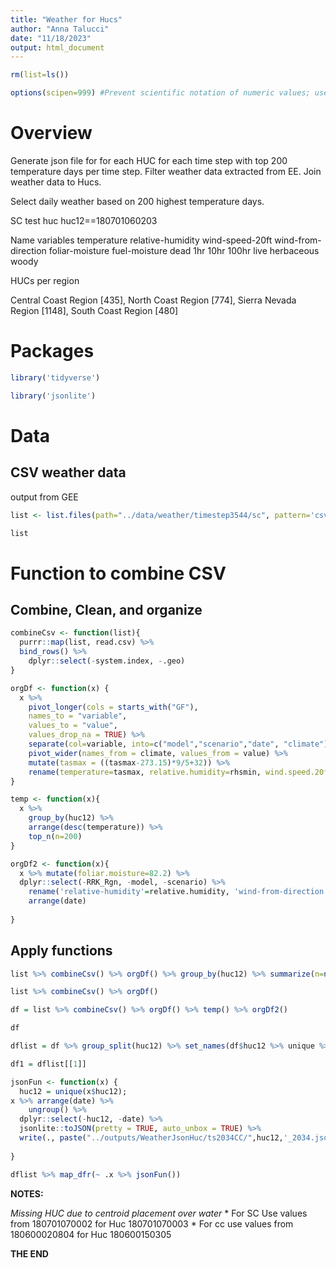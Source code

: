 ```yaml
---
title: "Weather for Hucs"
author: "Anna Talucci"
date: "11/18/2023"
output: html_document
---
```


```r
rm(list=ls())
```

```r
options(scipen=999) #Prevent scientific notation of numeric values; use =0 to reset
```

# Overview
Generate json file for for each HUC for each time step with top 200 temperature days per time step.
Filter weather data extracted from EE. Join weather data to Hucs. 

Select daily weather based on 200 highest temperature days.

SC test huc huc12==180701060203

Name variables
temperature
relative-humidity
wind-speed-20ft
wind-from-direction
foliar-moisture
fuel-moisture
dead
1hr
10hr
100hr
live
herbaceous
woody


HUCs per region

Central Coast Region [435], 
North Coast Region [774], 
Sierra Nevada Region [1148], 
South Coast Region [480]


# Packages
```r
library('tidyverse')

library('jsonlite')

```

# Data
## CSV weather data
output from GEE
```r
list <- list.files(path="../data/weather/timestep3544/sc", pattern='csv$', full.names = TRUE)
```

```r
list
```
# Function to combine CSV
## Combine, Clean, and organize
```r
combineCsv <- function(list){
  purrr::map(list, read.csv) %>%
  bind_rows() %>%
    dplyr::select(-system.index, -.geo) 
}
```

```r
orgDf <- function(x) {
  x %>%
    pivot_longer(cols = starts_with("GF"),
    names_to = "variable",
    values_to = "value", 
    values_drop_na = TRUE) %>%
    separate(col=variable, into=c("model","scenario","date", "climate"), sep="_", fill="right")  %>%
    pivot_wider(names_from = climate, values_from = value) %>%
    mutate(tasmax = ((tasmax-273.15)*9/5+32)) %>%
    rename(temperature=tasmax, relative.humidity=rhsmin, wind.speed.20ft=ws, wind.from.direction=wd) 
}
```

```r
temp <- function(x){
  x %>% 
    group_by(huc12) %>%
    arrange(desc(temperature)) %>%
    top_n(n=200)
}
```

```r
orgDf2 <- function(x){
  x %>% mutate(foliar.moisture=82.2) %>%
  dplyr::select(-RRK_Rgn, -model, -scenario) %>%
    rename('relative-humidity'=relative.humidity, 'wind-from-direction'=wind.from.direction, 'wind-speed-20ft'=wind.speed.20ft, 'foliar-moisture'=foliar.moisture) %>%
    arrange(date)
    
}

```

## Apply  functions

```r
list %>% combineCsv() %>% orgDf() %>% group_by(huc12) %>% summarize(n=n()) # for sample size 
```
```r
list %>% combineCsv() %>% orgDf() 
```



```r
df = list %>% combineCsv() %>% orgDf() %>% temp() %>% orgDf2() 
```

```r
df
```

```r
dflist = df %>% group_split(huc12) %>% set_names(df$huc12 %>% unique %>% sort)
```

```r
df1 = dflist[[1]]
```

```r
jsonFun <- function(x) {
  huc12 = unique(x$huc12);
x %>% arrange(date) %>%
    ungroup() %>%
  dplyr::select(-huc12, -date) %>%
  jsonlite::toJSON(pretty = TRUE, auto_unbox = TRUE) %>%
  write(., paste("../outputs/WeatherJsonHuc/ts2034CC/",huc12,'_2034.json'))
  
}
```

```r
dflist %>% map_dfr(~ .x %>% jsonFun())
```
**NOTES:**

*Missing HUC due to centroid placement over water*
* For SC Use values from 180701070002 for Huc 180701070003
* For cc use values from 180600020804 for Huc 180600150305


**THE END**